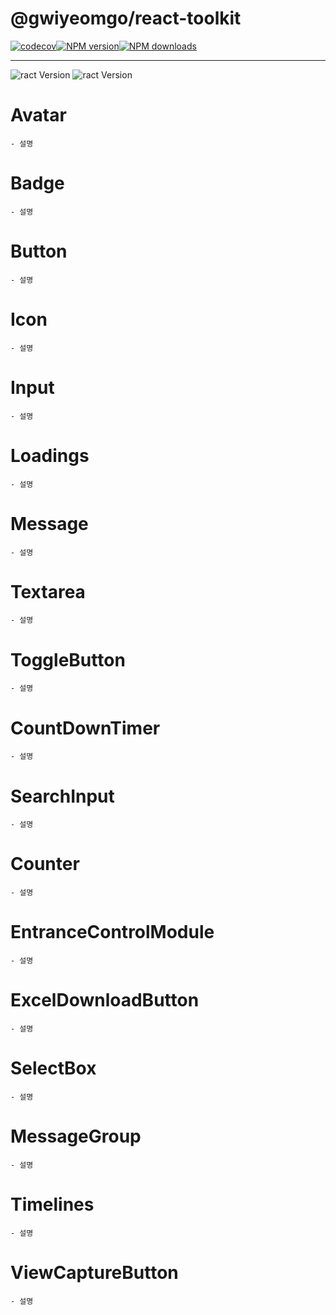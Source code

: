 # @gwiyeomgo/react-toolkit

[![codecov][codecov-image]][codecov-url][![NPM version][npm-image]][npm-url][![NPM downloads][download-image]][download-url]

---

![ract Version](https://img.shields.io/badge/Node.js-18.16.0-blue?logo=Node.js&logoColor=339933)
![ract Version](https://img.shields.io/badge/React-18.2.0-blue?logo=react&logoColor=61DAFB)

[npm-image]: http://img.shields.io/npm/v/@gwiyeomgo/react-toolkit?style=flat-square
[npm-url]: http://npmjs.org/package/@gwiyeomgo/react-toolkit
[codecov-image]: https://img.shields.io/codecov/c/github/gwiyeomgo/react-toolkit/main.svg?style=flat-square
[codecov-url]: https://codecov.io/gh/gwiyeomgo/react-toolkit/branch/main
[download-image]: https://img.shields.io/npm/dm/@gwiyeomgo/react-toolkit?style=flat-square
[download-url]: https://www.npmjs.com/package/@gwiyeomgo/react-toolkit


# Avatar

    - 설명

<Canvas of={Avatar.Default} />

# Badge

    - 설명

<Canvas of={Badge.Default} />
<Canvas of={Badge.BadgeWithAvatar} />
<Canvas of={Badge.BadgeWithText} />
<Canvas of={Badge.BadgeWithNumber} />

# Button

    - 설명

<Canvas of={Button.Default} />
<Canvas of={Button.ButtonWithIcon} />

# Icon

    - 설명

<Canvas of={Icon.Default} />

# Input

    - 설명

<Canvas of={Input.Default} />

# Loadings

    - 설명

<Canvas of={Loadings.DefaultLoading} />
<Canvas of={Loadings.DottedLoading} />
<Canvas of={Loadings.CustomLoading} />
<Canvas of={Loadings.LoadingTypeLine} />

# Message

    - 설명

<Canvas of={Message.Default} />
<Canvas of={Message.StyledMessage} />

# Textarea

    - 설명

<Canvas of={Textarea.Default} />

# ToggleButton

    - 설명

<Canvas of={ToggleButton.Default} />

# CountDownTimer

    - 설명

<Canvas of={CountDownTimer.Default} />
<Canvas of={CountDownTimer.TimerWithSuffix} />
<Canvas of={CountDownTimer.OnlyTimer} />

# SearchInput

    - 설명

<Canvas of={SearchInput.Default} />

# Counter

    - 설명

<Canvas of={Counter.Default} />

# EntranceControlModule

    - 설명

<Canvas of={EntranceControlModule.Default} />

# ExcelDownloadButton

    - 설명

<Canvas of={ExcelDownloadButton.Default} />

# SelectBox

    - 설명

<Canvas of={SelectBox.Default} />

# MessageGroup

    - 설명

<Canvas of={MessageGroup.Default} />

# Timelines

    - 설명

<Canvas of={Timelines.Default} />

# ViewCaptureButton

    - 설명

<Canvas of={ViewCaptureButton.Default} />

